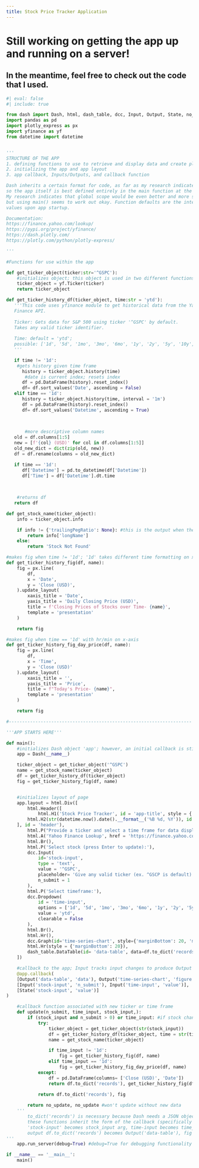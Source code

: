 ```yaml
---
title: Stock Price Tracker Application
---
```


# Still working on getting the app up and running on a server!
## In the meantime, feel free to check out the code that I used.

```python
#| eval: false
#| include: true

from dash import Dash, html, dash_table, dcc, Input, Output, State, no_update
import pandas as pd
import plotly_express as px
import yfinance as yf
from datetime import datetime


'''
STRUCTURE OF THE APP
1. defining functions to use to retrieve and display data and create plots
2. initializing the app and app layout
3. app callback, Inputs/Outputs, and callback function

Dash inherits a certain format for code, as far as my research indicates, 
so the app itself is best defined entirely in the main function at the very least.
My research indicates that global scope would be even better and more straightforward,
but using main() seems to work out okay. Function defaults are the intended
values upon app startup.

Documentation:
https://finance.yahoo.com/lookup/
https://pypi.org/project/yfinance/
https://dash.plotly.com/
https://plotly.com/python/plotly-express/

'''

#Functions for use within the app

def get_ticker_object(ticker:str='^GSPC'):
    #initializes object; this object is used in two different functions so it is more efficient to have it on larger scope in its own function
    ticker_object = yf.Ticker(ticker)
    return ticker_object

def get_ticker_history_df(ticker_object, time:str = 'ytd'):
   '''This code uses yfinance module to get historical data from the Yahoo 
   Finance API. 
   
   Ticker: Gets data for S&P 500 using ticker '^GSPC' by default.
   Takes any valid ticker identifier. 
   
   Time: default = 'ytd'; 
   possible: ['1d', '5d', '1mo', '3mo', '6mo', '1y', '2y', '5y', '10y', 'ytd', 'max']
   '''

   if time != '1d':
    #gets history given time frame
      history = ticker_object.history(time)
       #date is current index; resets index
      df = pd.DataFrame(history).reset_index()
      df= df.sort_values('Date', ascending = False)
   elif time == '1d':
      history = ticker_object.history(time, interval = '1m')
      df = pd.DataFrame(history).reset_index()
      df= df.sort_values('Datetime', ascending = True)

   
       
       #more descriptive column names
   old = df.columns[1:5]
   new = [f'{col} (USD)' for col in df.columns[1:5]]
   old_new_dict = dict(zip(old, new))
   df = df.rename(columns = old_new_dict)

   if time == '1d':
      df['Datetime'] = pd.to_datetime(df['Datetime'])
      df['Time'] = df['Datetime'].dt.time
       

    
    #returns df
   return df

def get_stock_name(ticker_object):
    info = ticker_object.info

    if info != {'trailingPegRatio': None}: #this is the output when the query can't find the given stock
        return info['longName']
    else:
        return 'Stock Not Found'

#makes fig when time != '1d'; '1d' takes different time formatting on x-axis
def get_ticker_history_fig(df, name):
    fig = px.line(
        df,
        x = 'Date',
        y = 'Close (USD)',
    ).update_layout(
        xaxis_title = 'Date',
        yaxis_title = 'Daily Closing Price (USD)',
        title = f'Closing Prices of Stocks over Time- {name}',
        template = 'presentation'
    )

    return fig

#makes fig when time == '1d' with hr/min on x-axis
def get_ticker_history_fig_day_price(df, name):
    fig = px.line(
        df,
        x = 'Time',
        y = 'Close (USD)'
    ).update_layout(
        xaxis_title = '',
        yaxis_title = 'Price',
        title = f"Today's Price- {name}",
        template = 'presentation'
    )

    return fig

#---------------------------------------------------------------------

'''APP STARTS HERE'''

def main():
    #initializes Dash object 'app'; however, an initial callback is still made
    app = Dash(__name__)

    ticker_object = get_ticker_object('^GSPC')
    name = get_stock_name(ticker_object)
    df = get_ticker_history_df(ticker_object)
    fig = get_ticker_history_fig(df, name)


    #initializes layout of page
    app.layout = html.Div([
        html.Header([
            html.H1('Stock Price Tracker', id = 'app-title', style = {'marginBottom': 5}),
        html.H2(str(datetime.now().date().__format__('%B %d, %Y')), id = 'date-header', style = {'marginTop': 5})
    ], id = 'header'),
        html.P("Provide a ticker and select a time frame for data display. For example, FAANG tickers are 'FB', 'AMZN', 'AAPL', 'NFLX'; S&P 500 is '^GSPC'. For more info, visit the following site:"),
        html.A('Yahoo Finance Lookup', href = 'https://finance.yahoo.com/lookup/', target='_blank', id = 'yf-link'),
        html.Br(),
        html.P('Select stock (press Enter to update):'),
        dcc.Input(
            id='stock-input',
            type = 'text',
            value = '^GSPC',
            placeholder= 'Give any valid ticker (ex. ^GSCP is default):',
            n_submit = 1
        ),
        html.P('Select timeframe:'),
        dcc.Dropdown(
            id = 'time-input',
            options = ['1d', '5d', '1mo', '3mo', '6mo', '1y', '2y', '5y', '10y', 'ytd', 'max'],
            value = 'ytd', 
            clearable = False
        ),
        html.Br(),
        html.Hr(),
        dcc.Graph(id='time-series-chart', style={'marginBottom': 20, 'marginTop': 20}),
        html.Hr(style = {'marginBottom': 20}),
        dash_table.DataTable(id= 'data-table', data=df.to_dict('records'), page_size = 10, style_table = {'backgroundColor': 'ivory'})
    ])

    #callback to the app; Input tracks input changes to produce Output
    @app.callback(
    [Output('data-table', 'data'), Output('time-series-chart', 'figure')],
    [Input('stock-input', 'n_submit'), Input('time-input', 'value')],
    [State('stock-input', 'value')]
)

    #callback function associated with new ticker or time frame
    def update(n_submit, time_input, stock_input,):
        if (stock_input and n_submit > 0) or time_input: #if stock changes and 'Enter', or time input changes
            try:
                ticker_object = get_ticker_object(str(stock_input))
                df = get_ticker_history_df(ticker_object, time = str(time_input))
                name = get_stock_name(ticker_object)

                if time_input != '1d':
                    fig = get_ticker_history_fig(df, name)
                elif time_input == '1d':
                    fig = get_ticker_history_fig_day_price(df, name)
            except:
                df = pd.DataFrame(columns= ['Close (USD)', 'Date'])
                return df.to_dict('records'), get_ticker_history_fig(df, 'Stock Not Found')

            return df.to_dict('records'), fig
        
        return no_update, no_update #won't update without new data
    '''
        to_dict('records') is necessary because Dash needs a JSON object
        these functions inherit the form of the callback (specifically the order);
        'stock-input' becomes stock_input arg, time-input becomes time_input arg
        output df.to_dict('records') becomes Output('data-table'), fig becomes Output('time-series-chart')
'''
    app.run_server(debug=True) #debug=True for debugging functionality

if __name__ == '__main__':
    main()
```